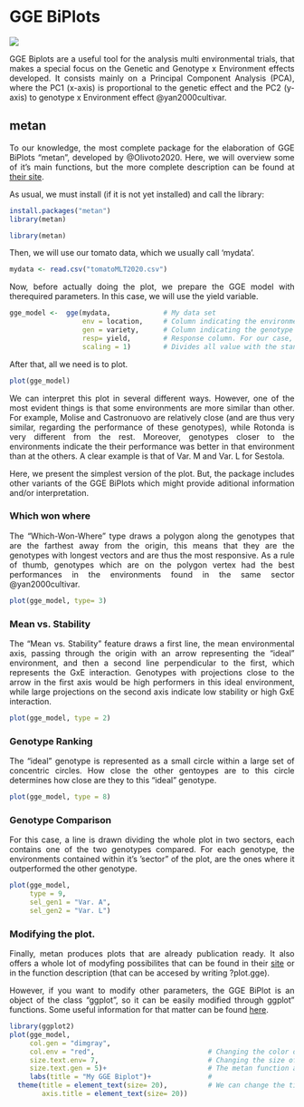 # GGE BiPlots

<style>
body {
text-align: justify}
</style>

![](rsrstrip.png)

GGE Biplots are a useful tool for the analysis  multi environmental trials, that makes a special focus on the  Genetic and Genotype x Environment effects developed.  It consists mainly on a Principal Component Analysis (PCA), where the PC1 (x-axis) is proportional to the genetic effect and the PC2 (y-axis) to genotype x Environment effect @yan2000cultivar.


## metan

To our knowledge, the most complete package for the elaboration of GGE BiPlots "metan", developed by @Olivoto2020. Here, we will overview some of it's main functions, but the more complete description can be found at [their site](https://tiagoolivoto.github.io/metan/articles/vignettes_gge.html).

As usual, we must install (if it is not yet installed) and call the library:
```r
install.packages("metan")
library(metan)
```

```r
library(metan)

```

Then, we will use our tomato data, which we usually call 'mydata'.
```r
mydata <- read.csv("tomatoMLT2020.csv")
```

Now, before actually doing the plot, we prepare the GGE model with therequired parameters. In this case, we will use the yield variable. 

```r
gge_model <-  gge(mydata,             # My data set 
                  env = location,     # Column indicating the environment or location
                  gen = variety,      # Column indicating the genotype
                  resp= yield,        # Response column. For our case, we choose yield/
                  scaling = 1)        # Divides all value with the standard deviation, for proper scaling through environments.
```


After that, all we need is to plot.

```r
plot(gge_model)
```

We can interpret this plot in several different ways. However, one of the most evident things is that some environments are more similar than other. For example, Molise and Castronuovo are relatively close (and are thus very similar, regarding the performance of these genotypes), while Rotonda is very different from the rest. Moreover, genotypes closer to the environments indicate the their performance was better in that environment than at the others. A clear example is that of Var. M and Var. L for Sestola.
 

Here, we present the simplest version of the plot. But, the package includes other variants of the GGE BiPlots which might provide aditional information and/or interpretation.

### Which won where

The "Which-Won-Where" type draws a polygon along the genotypes that are the farthest away from the origin, this means that they are the genotypes with longest vectors and are thus the most responsive. As a rule of thumb, genotypes which are on the polygon vertex had the best performances in the environments found in the same sector @yan2000cultivar.

```r
plot(gge_model, type= 3)
```

### Mean vs. Stability

The "Mean vs. Stability" feature draws a first line, the mean environmental axis, passing through the origin with an arrow representing the "ideal" environment, and then a second line perpendicular to the first,  which represents the GxE interaction.  Genotypes with projections close to the arrow in the first axis would be high performers in this ideal environment,  while large projections on the second axis indicate low stability or high GxE interaction.

```r
plot(gge_model, type = 2)
```


### Genotype Ranking

The "ideal" genotype is represented as a small circle within a large set of concentric circles. How close the other gentoypes are to this circle determines how close are they to this "ideal" genotype.

```r
plot(gge_model, type = 8)
```

### Genotype Comparison

For this case, a line is drawn dividing the whole plot in two sectors, each contains one of the two genotypes compared. For each genotype, the environments contained within it's 'sector" of the plot, are the ones where it outperformed the other genotype.

```r
plot(gge_model,
     type = 9,
     sel_gen1 = "Var. A",
     sel_gen2 = "Var. L")
```    

### Modifying the plot.

Finally, metan produces plots that are already publication ready. It also offers a whole lot of modyfing possibilites that can be found in their [site](https://tiagoolivoto.github.io/metan/articles/vignettes_gge.html) or in the function description (that can be accesed by writing ?plot.gge).

However, if you want to modify other parameters, the GGE BiPlot is an object of the class "ggplot", so it can be easily modified through ggplot" functions. Some useful information for that matter can be found [here](http://r-statistics.co/Complete-Ggplot2-Tutorial-Part2-Customizing-Theme-With-R-Code.html). 

```r
library(ggplot2)
plot(gge_model,
     col.gen = "dimgray",  
     col.env = "red",                            # Changing the color of the labels for genotype and environment  
     size.text.env= 7,                           # Changing the size of the labels for genotype and environment
     size.text.gen = 5)+                         # The metan function arrives up to here, from now on, we add pieces
     labs(title = "My GGE Biplot")+              # 
  theme(title = element_text(size= 20),          # We can change the title or axis font size
        axis.title = element_text(size= 20)) 
```
